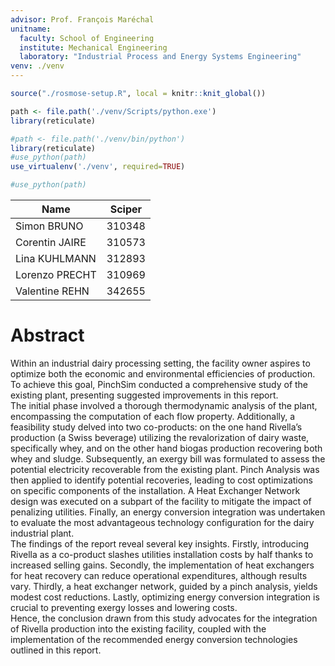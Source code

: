 ```yaml
---
advisor: Prof. François Maréchal
unitname:
  faculty: School of Engineering
  institute: Mechanical Engineering
  laboratory: "Industrial Process and Energy Systems Engineering"
venv: ./venv
---
```



```r
source("./rosmose-setup.R", local = knitr::knit_global())
```

```r
path <- file.path('./venv/Scripts/python.exe')
library(reticulate)

#path <- file.path('./venv/bin/python')
library(reticulate)
#use_python(path)
use_virtualenv('./venv', required=TRUE)

#use_python(path)

```


| Name           | Sciper |
|----------------|--------|
|  Simon BRUNO   | 310348 |
| Corentin JAIRE | 310573 |
|  Lina KUHLMANN | 312893 |
| Lorenzo PRECHT | 310969 |
| Valentine REHN | 342655 |

# Abstract {-}

Within an industrial dairy processing setting, the facility owner aspires to optimize both the economic and environmental efficiencies of production. To achieve this goal, PinchSim conducted a comprehensive study of the existing plant, presenting suggested improvements in this report. \
The initial phase involved a thorough thermodynamic analysis of the plant, encompassing the computation of each flow property. Additionally, a feasibility study delved into two co-products: on the one hand Rivella's production (a Swiss beverage) utilizing the revalorization of dairy waste, specifically whey, and  on the other hand biogas production recovering both whey and sludge. Subsequently, an exergy bill was formulated to assess the potential electricity recoverable from the existing plant. Pinch Analysis was then applied to identify potential recoveries, leading to cost optimizations on specific components of the installation. A Heat Exchanger Network design was executed on a subpart of the facility to mitigate the impact of penalizing utilities. Finally, an energy conversion integration was undertaken to evaluate the most advantageous technology configuration for the dairy industrial plant. \
The findings of the report reveal several key insights. Firstly, introducing Rivella as a co-product slashes utilities installation costs by half thanks to increased selling gains. Secondly, the implementation of heat exchangers for heat recovery can reduce operational expenditures, although results vary. Thirdly, a heat exchanger network, guided by a pinch analysis, yields modest cost reductions. Lastly, optimizing energy conversion integration is crucial to preventing exergy losses and lowering costs. \
Hence, the conclusion drawn from this study advocates for the integration of Rivella production into the existing facility, coupled with the implementation of the recommended energy conversion technologies outlined in this report.
